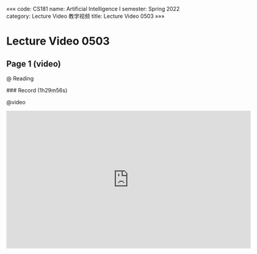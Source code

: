 «««
code: CS181
name: Artificial Intelligence I
semester: Spring 2022
category: Lecture Video 教学视频
title: Lecture Video 0503
»»»

# Lecture Video 0503

## Page 1 (video)

@ Reading

<div class="markdown-body">
### Record (1h29m56s)
</div>

@video

<iframe src="https://sbfull.com/e/pe0v7uj51cy4.html" frameborder=0 marginwidth=0 marginheight=0 scrolling=no width=640 height=360 allowfullscreen></iframe>

